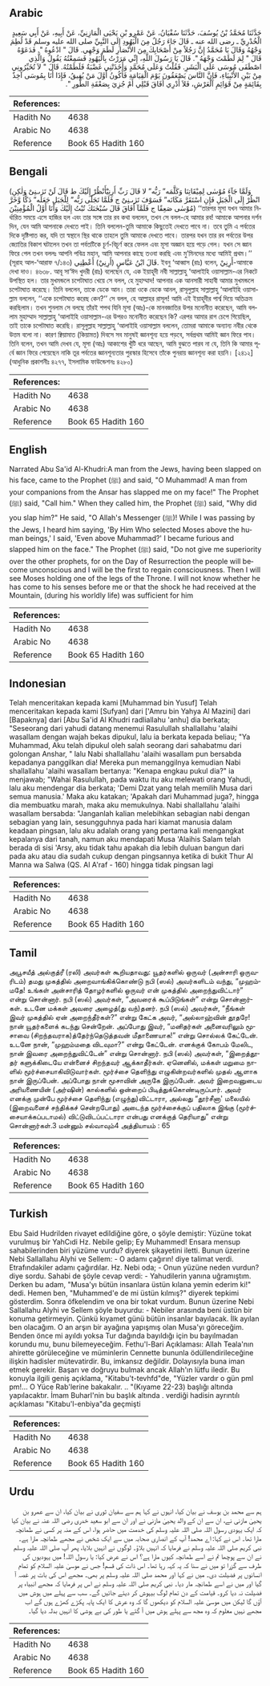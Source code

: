 ## Arabic


<div dir="rtl" lang="ar" style={{fontSize:'larger',backgroundColor:'#f8f9fa',padding:20}}>
حَدَّثَنَا مُحَمَّدُ بْنُ يُوسُفَ، حَدَّثَنَا سُفْيَانُ، عَنْ عَمْرِو بْنِ يَحْيَى الْمَازِنِيِّ، عَنْ أَبِيهِ، عَنْ أَبِي سَعِيدٍ الْخُدْرِيِّ ـ رضى الله عنه ـ قَالَ جَاءَ رَجُلٌ مِنَ الْيَهُودِ إِلَى النَّبِيِّ صلى الله عليه وسلم قَدْ لُطِمَ وَجْهُهُ وَقَالَ يَا مُحَمَّدُ إِنَّ رَجُلاً مِنْ أَصْحَابِكَ مِنَ الأَنْصَارِ لَطَمَ وَجْهِي‏.‏ قَالَ ‏"‏ ادْعُوهُ ‏"‏‏.‏ فَدَعَوْهُ قَالَ ‏"‏ لِمَ لَطَمْتَ وَجْهَهُ ‏"‏‏.‏ قَالَ يَا رَسُولَ اللَّهِ، إِنِّي مَرَرْتُ بِالْيَهُودِ فَسَمِعْتُهُ يَقُولُ وَالَّذِي اصْطَفَى مُوسَى عَلَى الْبَشَرِ‏.‏ فَقُلْتُ وَعَلَى مُحَمَّدٍ وَأَخَذَتْنِي غَضْبَةٌ فَلَطَمْتُهُ‏.‏ قَالَ ‏"‏ لاَ تُخَيِّرُونِي مِنْ بَيْنِ الأَنْبِيَاءِ، فَإِنَّ النَّاسَ يَصْعَقُونَ يَوْمَ الْقِيَامَةِ فَأَكُونُ أَوَّلَ مَنْ يُفِيقُ، فَإِذَا أَنَا بِمُوسَى آخِذٌ بِقَائِمَةٍ مِنْ قَوَائِمِ الْعَرْشِ، فَلاَ أَدْرِي أَفَاقَ قَبْلِي أَمْ جُزِيَ بِصَعْقَةِ الطُّورِ ‏"‏‏.‏
</div>
<div style={{backgroundColor:'#f8f9fa',padding:20, marginBottom: 10}}><table> <thead> <tr> <th>References:</th> <th></th> </tr> </thead> <tbody><tr><td>Hadith No</td><td>4638</td></tr><tr><td>Arabic No</td><td>4638</td></tr><tr><td>Reference</td><td>Book 65 Hadith 160</td></tr></tbody></table></div>

## Bengali


<div dir="ltr" lang="bn" style={{fontSize:'larger',backgroundColor:'#f8f9fa',padding:20}}>
(وَلَمَّا جَآءَ مُوْسٰى لِمِيْقَاتِنَا وَكَلَّمَه” رَبُّه” لا قَالَ رَبِّ أَرِنِيْٓأَنْظُرْ إِلَيْكَ ط قَالَ لَنْ تَرٰﯨـنِىْ وَلٰكِنِ انْظُرْ إِلَى الْجَبَلِ فَإِنِ اسْتَقَرَّ مَكَانَه” فَسَوْفَ تَرٰﯨـنِىْ ج فَلَمَّا تَجَلّٰى رَبُّه” لِلْجَبَلِ جَعَلَه” دَكًّا وَّخَرَّ مُوْسٰى صَعِقًا ج فَلَمَّآ أَفَاقَ قَالَ سُبْحٰنَكَ تُبْتُ إِلَيْكَ وَأَنَا أَوَّلُ الْمُؤْمِنِيْنَ) ‘‘তারপর মূসা যখন আমার নির্ধারিত সময়ে এসে হাজির হল এবং তার সঙ্গে তার রব কথা বললেন, তখন সে বলল-হে আমার রব! আমাকে আপনার দর্শন দিন, যেন আমি আপনাকে দেখতে পাই। তিনি বললেন-তুমি আমাকে কিছুতেই দেখতে পাবে না। তবে তুমি এ পর্বতের দিকে দৃষ্টিপাত কর, যদি তা স্বস্থানে স্থির থাকে তাহলে তুমি আমাকে দেখতে পাবে। তারপর যখন তার রব পর্বতের উপর জ্যোতির বিকাশ ঘটালেন তখন তা পর্বতটিকে চূর্ণ-বিচূর্ণ করে ফেলল এবং মূসা অজ্ঞান হয়ে পড়ে গেল। যখন সে জ্ঞান ফিরে পেল তখন বললঃ আপনি পবিত্র মহান, আমি আপনার কাছে তওবা করছি এবং মু’মিনদের মধ্যে আমিই প্রথম।’’ (সূরাহ আল-‘আরাফ ৭/১৪৩) قَالَ ابْنُ عَبَّاسٍ (أَرِنِيْ) أَعْطِنِي. ইবনু ‘আব্বাস (রাঃ) বলেন, أَرِنِيْ-আমাকে দেখা দাও। ৪৬৩৮. আবূ সা‘ঈদ খুদরী (রাঃ) বলেছেন যে, এক ইয়াহূদী নবী সাল্লাল্লাহু ‘আলাইহি ওয়াসাল্লাম-এর নিকটে উপস্থিত হল। তার মুখমন্ডলে চপেটাঘাত খেয়ে সে বলল, হে মুহাম্মাদ! আপনার এক আনসারী সাহাবী আমার মুখমন্ডলে চপেটাঘাত করেছে। তিনি বললেন, তাকে ডেকে আন। তারা ওকে ডেকে আনল, রাসূলুল্লাহ সাল্লাল্লাহু ‘আলাইহি ওয়াসাল্লাম বললেন, ‘‘একে চপেটাঘাত করেছ কেন?’’ সে বলল, হে আল্লাহর রাসূল! আমি এই ইয়াহূদীর পার্শ্ব দিয়ে অতিক্রম করছিলাম। তখন শুনলাম সে বলছে তাঁরই শপথ যিনি মূসা (আঃ)-কে মানবজাতির উপর মনোনীত করেছেন, আমি বললাম মুহাম্মাদ সাল্লাল্লাহু ‘আলাইহি ওয়াসাল্লাম-এর উপরও মনোনীত করেছেন কি? এরপর আমার রাগ চেপে গিয়েছিল, তাই তাকে চপেটাঘাত করেছি। রাসূলুল্লাহ সাল্লাল্লাহু ‘আলাইহি ওয়াসাল্লাম বললেন, তোমরা আমাকে অন্যান্য নবীর থেকে উত্তম বলো না। কারণ ক্বিয়ামাত (কিয়ামত) দিবসে সব মানুষই জ্ঞানশূন্য হয়ে পড়বে, সর্বপ্রথম আমিই জ্ঞান ফিরে পাব। তিনি বলেন, তখন আমি দেখব যে, মূসা (আঃ) আকাশের খুঁটি ধরে আছেন, আমি বুঝতে পারব না যে, তিনি কি আমার পূর্বে জ্ঞান ফিরে পেয়েছেন নাকি তূর পর্বতের জ্ঞানশূন্যতার পুরস্কার হিসেবে তাঁকে পুনরায় জ্ঞানশূন্য করা হয়নি। [২৪১২] (আধুনিক প্রকাশনীঃ ৪২৭৭, ইসলামিক ফাউন্ডেশনঃ ৪২৮০)
</div>
<div style={{backgroundColor:'#f8f9fa',padding:20, marginBottom: 10}}><table> <thead> <tr> <th>References:</th> <th></th> </tr> </thead> <tbody><tr><td>Hadith No</td><td>4638</td></tr><tr><td>Arabic No</td><td>4638</td></tr><tr><td>Reference</td><td>Book 65 Hadith 160</td></tr></tbody></table></div>

## English


<div dir="ltr" lang="en" style={{fontSize:'larger',backgroundColor:'#f8f9fa',padding:20}}>
Narrated Abu Sa'id Al-Khudri:A man from the Jews, having been slapped on his face, came to the Prophet (ﷺ) and said, "O Muhammad! A man from your companions from the Ansar has slapped me on my face!" The Prophet (ﷺ) said, "Call him." When they called him, the Prophet (ﷺ) said, "Why did you slap him?" He said, "O Allah's Messenger (ﷺ)! While I was passing by the Jews, I heard him saying, 'By Him Who selected Moses above the human beings,' I said, 'Even above Muhammad?' I became furious and slapped him on the face." The Prophet (ﷺ) said, "Do not give me superiority over the other prophets, for on the Day of Resurrection the people will become unconscious and I will be the first to regain consciousness. Then I will see Moses holding one of the legs of the Throne. I will not know whether he has come to his senses before me or that the shock he had received at the Mountain, (during his worldly life) was sufficient for him
</div>
<div style={{backgroundColor:'#f8f9fa',padding:20, marginBottom: 10}}><table> <thead> <tr> <th>References:</th> <th></th> </tr> </thead> <tbody><tr><td>Hadith No</td><td>4638</td></tr><tr><td>Arabic No</td><td>4638</td></tr><tr><td>Reference</td><td>Book 65 Hadith 160</td></tr></tbody></table></div>

## Indonesian


<div dir="ltr" lang="id" style={{fontSize:'larger',backgroundColor:'#f8f9fa',padding:20}}>
Telah menceritakan kepada kami [Muhammad bin Yusuf] Telah menceritakan kepada kami [Sufyan] dari ['Amru bin Yahya Al Mazini] dari [Bapaknya] dari [Abu Sa'id Al Khudri radliallahu 'anhu] dia berkata; "Seseorang dari yahudi datang menemui Rasulullah shallallahu 'alaihi wasallam dengan wajah bekas dipukul, lalu ia berkata kepada beliau; "Ya Muhammad, Aku telah dipukul oleh salah seorang dari sahabatmu dari golongan Anshar, " lalu Nabi shallallahu 'alaihi wasallam pun bersabda kepadanya panggilkan dia! Mereka pun memanggilnya kemudian Nabi shallallahu 'alaihi wasallam bertanya: "Kenapa engkau pukul dia?" ia menjawab; "Wahai Rasulullah, pada waktu itu aku melewati orang Yahudi, lalu aku mendengar dia berkata; 'Demi Dzat yang telah memilih Musa dari semua manusia.' Maka aku katakan; 'Apakah dari Muhammad juga?, hingga dia membuatku marah, maka aku memukulnya. Nabi shallallahu 'alaihi wasallam bersabda: "Janganlah kalian melebihkan sebagian nabi dengan sebagian yang lain, sesungguhnya pada hari kiamat manusia dalam keadaan pingsan, lalu aku adalah orang yang pertama kali mengangkat kepalanya dari tanah, namun aku mendapati Musa 'Alaihis Salam telah berada di sisi 'Arsy, aku tidak tahu apakah dia lebih duluan bangun dari pada aku atau dia sudah cukup dengan pingsannya ketika di bukit Thur Al Manna wa Salwa (QS. Al A'raf - 160) hingga tidak pingsan lagi
</div>
<div style={{backgroundColor:'#f8f9fa',padding:20, marginBottom: 10}}><table> <thead> <tr> <th>References:</th> <th></th> </tr> </thead> <tbody><tr><td>Hadith No</td><td>4638</td></tr><tr><td>Arabic No</td><td>4638</td></tr><tr><td>Reference</td><td>Book 65 Hadith 160</td></tr></tbody></table></div>

## Tamil


<div dir="ltr" lang="ta" style={{fontSize:'larger',backgroundColor:'#f8f9fa',padding:20}}>
அபூசயீத் அல்குத்ரீ (ரலி) அவர்கள் கூறியதாவது: யூதர்களில் ஒருவர் (அன்சாரி ஒருவரிடம்) தமது முகத்தில் அறைவாங்கிக்கொண்டு நபி (ஸல்) அவர்களிடம் வந்து, “முஹம்மதே! உங்கள் அன்சாரித் தோழர்களில் ஒருவர் என் முகத்தில் அறைந்துவிட்டார்” என்று சொன்னார். நபி (ஸல்) அவர்கள், “அவரைக் கூப்பிடுங்கள்” என்று சொன்னார்கள். உடனே மக்கள் அவரை அழைத்(து வந்)தனர். நபி (ஸல்) அவர்கள், “நீங்கள் இவர் முகத்தில் ஏன் அறைந்தீர்கள்?” என்று கேட்க அவர், “அல்லாஹ்வின் தூதரே! நான் யூதர்களைக் கடந்து சென்றேன். அப்போது இவர், “மனிதர்கள் அனைவரிலும் மூசாவை (சிறந்தவராக)த்தேர்ந்தெடுத்தவன் மீதாணையாக!” என்று சொல்லக் கேட்டேன். உடனே நான், “முஹம்மதை விடவுமா?” என்று கேட்டேன். எனக்குக் கோபம் மேலிட, நான் இவரை அறைந்துவிட்டேன்” என்று சொன்னார். நபி (ஸல்) அவர்கள், “இறைத்தூதர் களுக்கிடையே என்னைச் சிறந்தவர் ஆக்காதீர்கள். ஏனெனில், மக்கள் மறுமை நாளில் மூர்ச்சையாகிவிடுவார்கள். மூர்ச்சை தெளிந்து எழுகின்றவர்களில் முதல் ஆளாக நான் இருப்பேன். அப்போது நான் மூசாவின் அருகே இருப்பேன். அவர் இறைவனுடைய அரியணையின் (அர்ஷின்) கால்களில் ஒன்றைப் பிடித்துக்கொண்டிருப்பார். அவர் எனக்கு முன்பே மூர்ச்சை தெளிந்து (எழுந்து)விட்டாரா, அல்லது “தூர்சீனா' மலையில் (இறைவனைச் சந்திக்கச் சென்றபோது) அடைந்த மூர்ச்சைக்குப் பதிலாக இங்கு (மூர்ச்சையாக்கப்படாமல்) விட்டுவிடப்பட்டாரா என்பது எனக்குத் தெரியாது” என்று சொன்னார்கள்.3 மன்னும் சல்வாவும்4 அத்தியாயம் : 65
</div>
<div style={{backgroundColor:'#f8f9fa',padding:20, marginBottom: 10}}><table> <thead> <tr> <th>References:</th> <th></th> </tr> </thead> <tbody><tr><td>Hadith No</td><td>4638</td></tr><tr><td>Arabic No</td><td>4638</td></tr><tr><td>Reference</td><td>Book 65 Hadith 160</td></tr></tbody></table></div>

## Turkish


<div dir="ltr" lang="tr" style={{fontSize:'larger',backgroundColor:'#f8f9fa',padding:20}}>
Ebu Said Hudrilden rivayet edildiğine göre, o şöyle demiştir: Yüzüne tokat vurulmuş bir YahCıdi Hz. Nebile gelip; Ey Muhammed! Ensara mensup sahabilerinden biri yüzüme vurdu? diyerek şikayetini iletti. Bunun üzerine Nebi Sallallahu Alyhi ve Sellem: - O adamı çağırın! diye talimat verdi. Etrafındakiler adamı çağırdılar. Hz. Nebi oda; - Onun yüzüne neden vurdun? diye sordu. Sahabi de şöyle cevap verdi: - Yahudilerin yanına uğramıştım. Derken bu adam, "Musa'yı bütün insanlara üstün kılana yemin ederim ki!" dedi. Hemen ben, "Muhammed'e de mi üstün kılmış?" diyerek tepkimi gösterdim. Sonra öfkelendim ve ona bir tokat vurdum. Bunun üzerine Nebi Sallallahu Alyhi ve Sellem şöyle buyurdu: - Nebiler arasında beni üstün bir konuma getirmeyin. Çünkü kıyamet günü bütün insanlar bayılacak. İlk ayılan ben olacağım. O an arşın bir ayağına yapışmış olan Musa'yı göreceğim. Benden önce mi ayıldı yoksa Tur dağında bayıldığı için bu bayılmadan korundu mu, bunu bilemeyeceğim. Fethu'l-Bari Açıklaması: Allah Teala'nın ahirette görüleceğine ve müminlerin Cennette bununla ödüllendirileceğine ilişkin hadisler mütevatirdir. Bu, imkansız değildir. Dolayısıyla buna iman etmek gerekir. Başarı ve doğruyu bulmak ancak Allah'ın lütfu iledir. Bu konuyla ilgili geniş açıklama, "Kitabu't-tevhfd"de, "Yüzler vardır o gün pml pm!... O Yüce Rab'lerine bakakalır. .. "(Kıyame 22-23) başlığı altında yapılacaktır. İmam Buharl'nin bu başlık altında . verdiği hadisin ayrıntılı açıklaması "Kitabu'l-enbiya"da geçmişti
</div>
<div style={{backgroundColor:'#f8f9fa',padding:20, marginBottom: 10}}><table> <thead> <tr> <th>References:</th> <th></th> </tr> </thead> <tbody><tr><td>Hadith No</td><td>4638</td></tr><tr><td>Arabic No</td><td>4638</td></tr><tr><td>Reference</td><td>Book 65 Hadith 160</td></tr></tbody></table></div>

## Urdu


<div dir="rtl" lang="ur" style={{fontSize:'larger',backgroundColor:'#f8f9fa',padding:20}}>
ہم سے محمد بن یوسف نے بیان کیا، انہوں نے کہا ہم سے سفیان ثوری نے بیان کیا، ان سے عمرو بن یحییٰ مازنی نے، ان سے ان کے والد یحییٰ مازنی نے اور ان سے ابو سعید خدری رضی اللہ عنہ نے بیان کیا کہ ایک یہودی رسول اللہ صلی اللہ علیہ وسلم کی خدمت میں حاضر ہوا، اس کے منہ پر کسی نے طمانچہ مارا تھا۔ اس نے کہا: اے محمد! آپ کے انصاری صحابہ میں سے ایک شخص نے مجھے طمانچہ مارا ہے۔ نبی کریم صلی اللہ علیہ وسلم نے فرمایا کہ انہیں بلاؤ۔ لوگوں نے انہیں بلایا، پھر آپ صلی اللہ علیہ وسلم نے ان سے پوچھا تم نے اسے طمانچہ کیوں مارا ہے؟ اس نے عرض کیا: یا رسول اللہ! میں یہودیوں کی طرف سے گزرا تو میں نے سنا کہ یہ کہہ رہا تھا۔ اس ذات کی قسم! جس نے موسیٰ علیہ السلام کو تمام انسانوں پر فضیلت دی۔ میں نے کہا اور محمد صلی اللہ علیہ وسلم پر بھی۔ مجھے اس کی بات پر غصہ آ گیا اور میں نے اسے طمانچہ مار دیا۔ نبی کریم صلی اللہ علیہ وسلم نے اس پر فرمایا کہ مجھے انبیاء پر فضیلت نہ دیا کرو۔ قیامت کے دن تمام لوگ بیہوش کر دیئے جائیں گے۔ سب سے پہلے میں ہوش میں آؤں گا لیکن میں موسیٰ علیہ السلام کو دیکھوں گا کہ وہ عرش کا ایک پایہ پکڑے کھڑے ہوں گے اب مجھے نہیں معلوم کہ وہ مجھ سے پہلے ہوش میں آ گئے یا طور کی بے ہوشی کا انہیں بدلہ دیا گیا۔
</div>
<div style={{backgroundColor:'#f8f9fa',padding:20, marginBottom: 10}}><table> <thead> <tr> <th>References:</th> <th></th> </tr> </thead> <tbody><tr><td>Hadith No</td><td>4638</td></tr><tr><td>Arabic No</td><td>4638</td></tr><tr><td>Reference</td><td>Book 65 Hadith 160</td></tr></tbody></table></div>